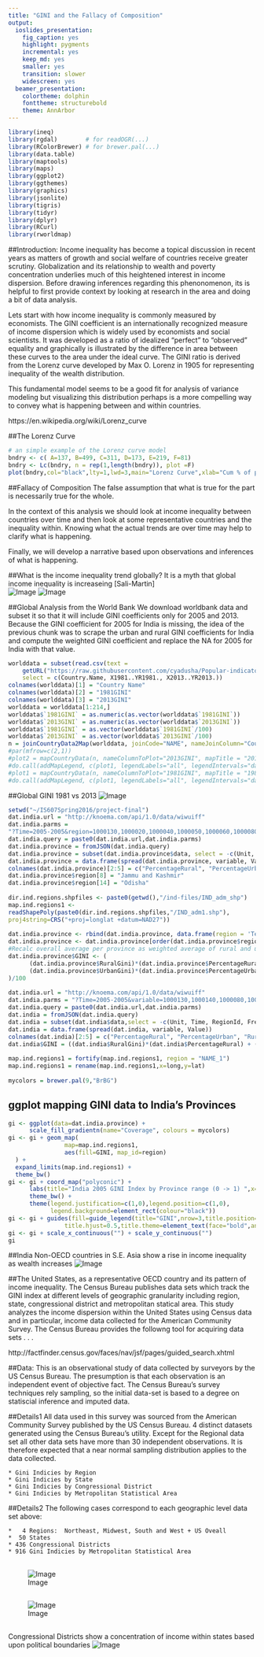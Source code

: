 ```yaml
---
title: "GINI and the Fallacy of Composition"
output:
  ioslides_presentation: 
    fig_caption: yes
    highlight: pygments
    incremental: yes
    keep_md: yes
    smaller: yes
    transition: slower
    widescreen: yes
  beamer_presentation:
    colortheme: dolphin
    fonttheme: structurebold
    theme: AnnArbor
---
```


```r
library(ineq)
library(rgdal)        # for readOGR(...)
library(RColorBrewer) # for brewer.pal(...)
library(data.table)
library(maptools)
library(maps)
library(ggplot2)
library(ggthemes)
library(graphics)
library(jsonlite)
library(tigris)
library(tidyr)
library(dplyr)
library(RCurl)
library(rworldmap)
```

##Introduction: 
Income inequality has become a topical discussion in recent years as matters of growth and social welfare of countries receive 
greater scrutiny.  Globalization and its relationship to wealth and poverty concentration underlies much of this heightened interest 
in income dispersion.  Before drawing inferences regarding this phenonomenon, its is helpful to first provide context by looking
at research in the area and doing a bit of data analysis.

Lets start with how income inequality is commonly measured by economists.  The GINI coefficient is an internationally recognized measure 
of income dispersion which is widely used by economists and social scientists.  It was developed as a ratio of idealized "perfect" to 
"observed" equality and graphically is illustrated by the difference in area between these curves to the area under the ideal curve.  The 
GINI ratio is derived from the Lorenz curve developed by Max O. Lorenz in 1905 for representing inequality of the wealth distribution. 

This fundamental model seems to be a good fit for analysis of variance modeling but visualizing this distribution perhaps is a more compelling 
way to convey what is happening between and within countries.

https://en.wikipedia.org/wiki/Lorenz_curve

##The Lorenz Curve
```r
# an simple example of the Lorenz curve model
bndry <- c( A=137, B=499, C=311, D=173, E=219, F=81)
bndry <- Lc(bndry, n = rep(1,length(bndry)), plot =F)
plot(bndry,col="black",lty=1,lwd=3,main="Lorenz Curve",xlab="Cum % of population", ylab="Cum % of income")
```

##Fallacy of Composition
The false assumption that what is true for the part is necessarily true for the whole.

In the context of this analysis we should look at income inequality between countries over time and then
look at some representative countries and the inequality within.  Knowing what the actual trends are over 
time may help to clarify what is happening.

Finally, we will develop a narrative based upon observations and inferences of what is happening.

##What is the income inequality trend globally?
It is a myth that global income inequality is increaseing [Sali-Martin]  
![Image](more/ginitrend1.png) 
![Image](more/ginitrend2.png) 

##Global Analysis from the World Bank
We download worldbank data and subset it so that it will include GINI coefficients only for 2005 and 2013. 
Because the GINI coefficient for 2005 for India is missing, the idea of the previous chunk was to scrape the 
urban and rural GINI coefficients for India and compute the weighted GINI coefficient and replace the NA for 
2005 for India with that value.

```r
worlddata = subset(read.csv(text = 
    getURL("https://raw.githubusercontent.com/cyadusha/Popular-indicators/master/55e42714-cbf5-42ee-9995-eed3fc8d3102_Data.csv"), sep = ","), 
    select = c(Country.Name, X1981..YR1981., X2013..YR2013.))
colnames(worlddata)[1] = "Country Name"
colnames(worlddata)[2] = "1981GINI"
colnames(worlddata)[3] = "2013GINI"
worlddata = worlddata[1:214,]
worlddata$`1981GINI` = as.numeric(as.vector(worlddata$`1981GINI`))
worlddata$`2013GINI` = as.numeric(as.vector(worlddata$`2013GINI`))
worlddata$`1981GINI` = as.vector(worlddata$`1981GINI`/100)
worlddata$`2013GINI` = as.vector(worlddata$`2013GINI`/100)
n = joinCountryData2Map(worlddata, joinCode="NAME", nameJoinColumn="Country Name")
#par(mfrow=c(2,1))
#plot2 = mapCountryData(n, nameColumnToPlot="2013GINI", mapTitle = "2013", addLegend = F)
#do.call(addMapLegend, c(plot1, legendLabels="all", legendIntervals="data", legendMar = 2 ))
#plot1 = mapCountryData(n, nameColumnToPlot="1981GINI", mapTitle = "1981", addLegend = F)
#do.call(addMapLegend, c(plot1, legendLabels="all", legendIntervals="data", legendMar = 2 ))

```
##Global GINI 1981 vs 2013
![Image](more/worldgini.png) 


```r
setwd("~/IS607Spring2016/project-final")
dat.india.url = "http://knoema.com/api/1.0/data/wiwuiff"
dat.india.parms =
"?Time=2005-2005&region=1000130,1000020,1000040,1000050,1000060,1000080,1000090,1000100,1000110,1000120,1000140,1000150,1000160,1000220,1000210,1000230,1000290,1000280,1000270,1000250&variable=1000130,1000140,1000070,1000080&Frequencies=A"
dat.india.query = paste0(dat.india.url,dat.india.parms)
dat.india.province = fromJSON(dat.india.query)
dat.india.province = subset(dat.india.province$data, select = -c(Unit, Time, RegionId, Frequency, Scale))
dat.india.province = data.frame(spread(dat.india.province, variable, Value))
colnames(dat.india.province)[2:5] = c("PercentageRural", "PercentageUrban", "RuralGini", "UrbanGini")
dat.india.province$region[8] = "Jammu and Kashmir"
dat.india.province$region[14] = "Odisha"
 
dir.ind.regions.shpfiles <- paste0(getwd(),"/ind-files/IND_adm_shp")
map.ind.regions1 <-
readShapePoly(paste0(dir.ind.regions.shpfiles,"/IND_adm1.shp"),
proj4string=CRS("+proj=longlat +datum=NAD27"))
 
dat.india.province <- rbind(dat.india.province, data.frame(region = 'Telangana', subset(dat.india.province, region == "Andhra Pradesh", select = -c(region))))
dat.india.province <- dat.india.province[order(dat.india.province$region),]
#Recalc overall average per province as weighted average of rural and urban populations.
dat.india.province$GINI <- (
      (dat.india.province$RuralGini)*(dat.india.province$PercentageRural) +
      (dat.india.province$UrbanGini)*(dat.india.province$PercentageUrban)
)/100
 
dat.india.url = "http://knoema.com/api/1.0/data/wiwuiff"
dat.india.parms = "?Time=2005-2005&variable=1000130,1000140,1000080,1000070&region=1000000&Frequencies=A"
dat.india.query = paste0(dat.india.url,dat.india.parms)
dat.india = fromJSON(dat.india.query)
dat.india = subset(dat.india$data,select = -c(Unit, Time, RegionId, Frequency, Scale))
dat.india = data.frame(spread(dat.india, variable, Value))
colnames(dat.india)[2:5] = c("PercentageRural", "PercentageUrban", "RuralGini", "UrbanGini")
dat.india$GINI = ((dat.india$RuralGini)*(dat.india$PercentageRural) + (dat.india$UrbanGini)*(dat.india$PercentageUrban))/100
 
map.ind.regions1 = fortify(map.ind.regions1, region = "NAME_1")
map.ind.regions1 = rename(map.ind.regions1,x=long,y=lat)
 
mycolors = brewer.pal(9,"BrBG")
```

## ggplot mapping GINI data to India's Provinces
```r
gi <- ggplot(data=dat.india.province) +
      scale_fill_gradientn(name="Coverage", colours = mycolors)
gi <- gi + geom_map(
                map=map.ind.regions1,
                aes(fill=GINI, map_id=region)
  ) +
  expand_limits(map.ind.regions1) +
  theme_bw()
gi <- gi + coord_map("polyconic") +
      labs(title="India 2005 GINI Index by Province range (0 -> 1) ",x="",y="") +
      theme_bw() +
      theme(legend.justification=c(1,0),legend.position=c(1,0),
            legend.background=element_rect(colour="black"))
gi <- gi + guides(fill=guide_legend(title="GINI",nrow=3,title.position="top",
                title.hjust=0.5,title.theme=element_text(face="bold",angle=0)))
gi <- gi + scale_x_continuous("") + scale_y_continuous("")
gi 
```

##India
Non-OECD countries in S.E. Asia show a rise in income inequality as wealth increases
![Image](more/india2005.png) 

##The United States, as a representative OECD country and its pattern of income inequality.
The Census Bureau publishes data sets which track the GINI index at different levels of geographic granularity including 
region, state, congressional district and metropolitan statical area.  This study analyzes the income dispersion within the 
United States using Census data and in particular, income data collected for the American Community Survey.  The Census Bureau 
provides the followng tool for acquiring data sets . . .

http://factfinder.census.gov/faces/nav/jsf/pages/guided_search.xhtml

##Data:
This is an observational study of data collected by surveyors by the US Census Bureau.  The presumption is that each observation 
is an independent event of objective fact.  The Census Bureau's survey techniques rely sampling, so the initial data-set is based 
to a degree on statiscial inference and imputed data. 

##Details1
All data used in this survey was sourced from the American Community Survey published by the US Census Bureau.  4 distinct 
datasets generated using the Census Bureau's utility.  Except for the Regional data set all other data sets have more than 
30 independent observations.  It is therefore expected that a near normal sampling distribution applies to the data collected. 
    
    * Gini Indicies by Region
    * Gini Indicies by State
    * Gini Indicies by Congressional District
    * Gini Indicies by Metropolitan Statistical Area  

##Details2
The following cases correspond to each geographic level data set above:
      
    *   4 Regions:  Northeast, Midwest, South and West + US Oveall 
    *  50 States
    * 436 Congressional Districts
    * 916 Gini Indicies by Metropolitan Statistical Area 

##
![Image](more/US-states2014.png) 

##
![Image](more/US-counties2014.png)

##
Congressional Districts show a concentration of income within states based upon political boundaries 
![Image](more/US-cd2014.png)
